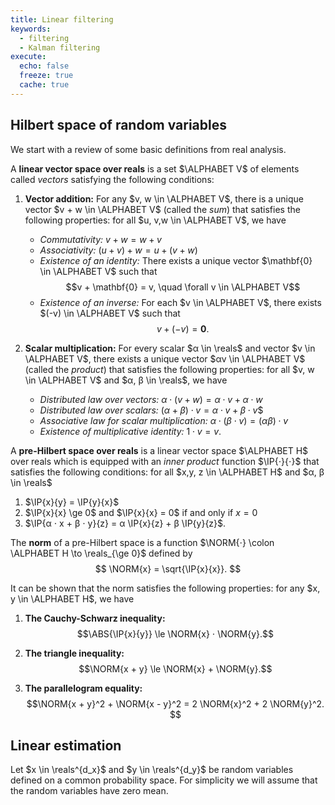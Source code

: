 ```yaml
---
title: Linear filtering
keywords: 
  - filtering
  - Kalman filtering
execute:
  echo: false
  freeze: true
  cache: true
---
```


## Hilbert space of random variables

We start with a review of some basic definitions from real analysis.

A **linear vector space over reals** is a set $\ALPHABET V$ of elements called _vectors_ satisfying the following conditions:

1. **Vector addition:** For any $v, w \in \ALPHABET V$, there is a unique vector $v + w \in \ALPHABET V$ (called the _sum_) that satisfies the following properties: for all $u, v,w \in \ALPHABET V$, we have
  
   - _Commutativity:_ $v + w = w + v$
   - _Associativity:_ $(u + v) + w = u + (v + w)$
   - _Existence of an identity:_ There exists a unique vector $\mathbf{0} \in \ALPHABET V$ such that 
     $$v + \mathbf{0} = v, \quad \forall v \in \ALPHABET V$$
   - _Existence of an inverse:_ For each $v \in \ALPHABET V$, there exists $(-v) \in \ALPHABET V$ such that
     $$ v + (-v) = \mathbf{0}.$$

2. **Scalar multiplication:** For every scalar $α \in \reals$ and vector $v \in \ALPHABET V$, there exists a unique vector $αv \in \ALPHABET V$ (called the _product_) that satisfies the following properties: for all $v, w \in \ALPHABET V$ and $α, β \in \reals$, we have

   - _Distributed law over vectors:_ $α ⋅ (v + w) = α ⋅ v + α ⋅ w$
   - _Distributed law over scalars:_ $(α + β) ⋅ v = α ⋅ v + β ⋅ v$$
   - _Associative law for scalar multiplication:_ $α ⋅ (β ⋅ v) = (α β) ⋅ v$
   - _Existence of multiplicative identity:_ $1 ⋅ v = v$.

A **pre-Hilbert space over reals** is a linear vector space $\ALPHABET H$ over reals which is equipped with an _inner product_ function $\IP{⋅}{⋅}$ that satisfies the following conditions: for all $x,y, z \in \ALPHABET H$ and $α, β \in \reals$

1. $\IP{x}{y} = \IP{y}{x}$
2. $\IP{x}{x} \ge 0$ and $\IP{x}{x} = 0$ if and only if $x = 0$
3. $\IP{α ⋅ x + β ⋅ y}{z} = α \IP{x}{z} + β \IP{y}{z}$. 

The **norm** of a pre-Hilbert space is a function $\NORM{⋅} \colon \ALPHABET H \to \reals_{\ge 0}$ defined by
$$
  \NORM{x} = \sqrt{\IP{x}{x}}.
$$

It can be shown that the norm satisfies the following properties: for any $x, y \in \ALPHABET H$, we have

1. **The Cauchy-Schwarz inequality:** 
   $$\ABS{\IP{x}{y}} \le \NORM{x} ⋅ \NORM{y}.$$

2. **The triangle inequality:** 
   $$\NORM{x + y} \le \NORM{x} + \NORM{y}.$$

3. **The parallelogram equality:**
   $$\NORM{x + y}^2 + \NORM{x - y}^2 = 2 \NORM{x}^2 + 2 \NORM{y}^2. $$

     

## Linear estimation

Let $x \in \reals^{d_x}$ and $y \in \reals^{d_y}$ be random variables defined on a common probability space. For simplicity we will assume that the random variables have zero mean.

